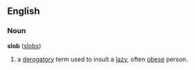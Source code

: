 ==English==
===Noun===
'''slob''' ([[slobs]])

# a [[derogatory]] term used to insult a [[lazy]], often [[obese]] person.